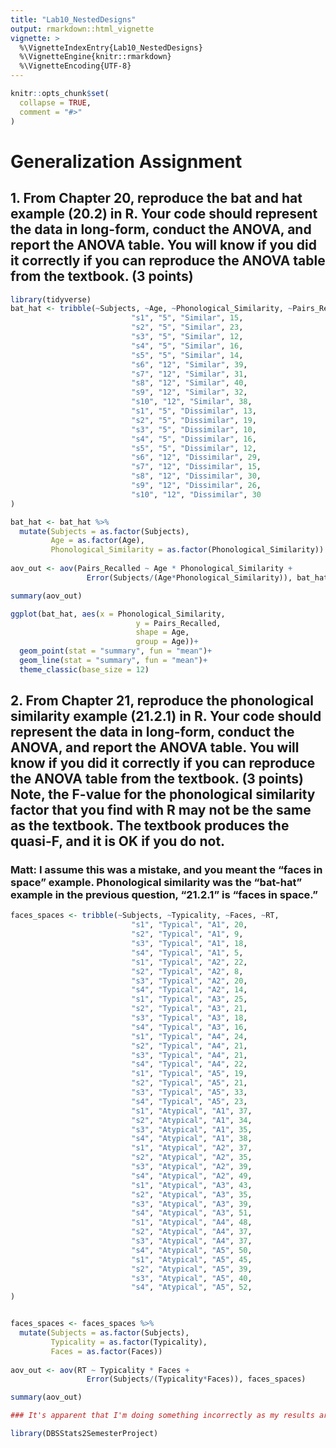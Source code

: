 ```yaml
---
title: "Lab10_NestedDesigns"
output: rmarkdown::html_vignette
vignette: >
  %\VignetteIndexEntry{Lab10_NestedDesigns}
  %\VignetteEngine{knitr::rmarkdown}
  %\VignetteEncoding{UTF-8}
---
```


```r
knitr::opts_chunk$set(
  collapse = TRUE,
  comment = "#>"
)
```

# Generalization Assignment

## 1. From Chapter 20, reproduce the bat and hat example (20.2) in R. Your code should represent the data in long-form, conduct the ANOVA, and report the ANOVA table. You will know if you did it correctly if you can reproduce the ANOVA table from the textbook. (3 points)

```r
library(tidyverse)
bat_hat <- tribble(~Subjects, ~Age, ~Phonological_Similarity, ~Pairs_Recalled,
                           "s1", "5", "Similar", 15,
                           "s2", "5", "Similar", 23,
                           "s3", "5", "Similar", 12,
                           "s4", "5", "Similar", 16,
                           "s5", "5", "Similar", 14,
                           "s6", "12", "Similar", 39,
                           "s7", "12", "Similar", 31,
                           "s8", "12", "Similar", 40,
                           "s9", "12", "Similar", 32,
                           "s10", "12", "Similar", 38,
                           "s1", "5", "Dissimilar", 13,
                           "s2", "5", "Dissimilar", 19,
                           "s3", "5", "Dissimilar", 10,
                           "s4", "5", "Dissimilar", 16,
                           "s5", "5", "Dissimilar", 12,
                           "s6", "12", "Dissimilar", 29,
                           "s7", "12", "Dissimilar", 15,
                           "s8", "12", "Dissimilar", 30,
                           "s9", "12", "Dissimilar", 26,
                           "s10", "12", "Dissimilar", 30
)

bat_hat <- bat_hat %>%
  mutate(Subjects = as.factor(Subjects),
         Age = as.factor(Age),
         Phonological_Similarity = as.factor(Phonological_Similarity))
                           
aov_out <- aov(Pairs_Recalled ~ Age * Phonological_Similarity +
                 Error(Subjects/(Age*Phonological_Similarity)), bat_hat)

summary(aov_out)
```

```r
ggplot(bat_hat, aes(x = Phonological_Similarity,
                            y = Pairs_Recalled,
                            shape = Age,
                            group = Age))+
  geom_point(stat = "summary", fun = "mean")+
  geom_line(stat = "summary", fun = "mean")+
  theme_classic(base_size = 12)
```

## 2. From Chapter 21, reproduce the phonological similarity example (21.2.1) in R. Your code should represent the data in long-form, conduct the ANOVA, and report the ANOVA table. You will know if you did it correctly if you can reproduce the ANOVA table from the textbook. (3 points) Note, the F-value for the phonological similarity factor that you find with R may not be the same as the textbook. The textbook produces the quasi-F, and it is OK if you do not.

### Matt: I assume this was a mistake, and you meant the "faces in space" example. Phonological similarity was the "bat-hat" example in the previous question, "21.2.1" is "faces in space."

```r

faces_spaces <- tribble(~Subjects, ~Typicality, ~Faces, ~RT,
                           "s1", "Typical", "A1", 20,
                           "s2", "Typical", "A1", 9,
                           "s3", "Typical", "A1", 18,
                           "s4", "Typical", "A1", 5,
                           "s1", "Typical", "A2", 22,
                           "s2", "Typical", "A2", 8,
                           "s3", "Typical", "A2", 20,
                           "s4", "Typical", "A2", 14,
                           "s1", "Typical", "A3", 25,
                           "s2", "Typical", "A3", 21,
                           "s3", "Typical", "A3", 18,
                           "s4", "Typical", "A3", 16,
                           "s1", "Typical", "A4", 24,
                           "s2", "Typical", "A4", 21,
                           "s3", "Typical", "A4", 21,
                           "s4", "Typical", "A4", 22,
                           "s1", "Typical", "A5", 19,
                           "s2", "Typical", "A5", 21,
                           "s3", "Typical", "A5", 33,
                           "s4", "Typical", "A5", 23,
                           "s1", "Atypical", "A1", 37,
                           "s2", "Atypical", "A1", 34,
                           "s3", "Atypical", "A1", 35,
                           "s4", "Atypical", "A1", 38,
                           "s1", "Atypical", "A2", 37,
                           "s2", "Atypical", "A2", 35,
                           "s3", "Atypical", "A2", 39,
                           "s4", "Atypical", "A2", 49,
                           "s1", "Atypical", "A3", 43,
                           "s2", "Atypical", "A3", 35,
                           "s3", "Atypical", "A3", 39,
                           "s4", "Atypical", "A3", 51,
                           "s1", "Atypical", "A4", 48,
                           "s2", "Atypical", "A4", 37,
                           "s3", "Atypical", "A4", 37,
                           "s4", "Atypical", "A5", 50,
                           "s1", "Atypical", "A5", 45,
                           "s2", "Atypical", "A5", 39,
                           "s3", "Atypical", "A5", 40,
                           "s4", "Atypical", "A5", 52,
)


faces_spaces <- faces_spaces %>%
  mutate(Subjects = as.factor(Subjects),
         Typicality = as.factor(Typicality),
         Faces = as.factor(Faces))
                           
aov_out <- aov(RT ~ Typicality * Faces +
                 Error(Subjects/(Typicality*Faces)), faces_spaces)

summary(aov_out)

### It's apparent that I'm doing something incorrectly as my results are not matching up with the textbook's. I'm also pretty confused trying to find the correct mean square values to compute the quasi-F out of. I can only hope that the effort counts for something and the analyses that did come out of this aren't totally meaningless. It seems likely that I'm failing to convey the message to R that these factors are nested in a certain way. However, I really, really am not sure how I'd do so... It's therefore somewhat unfortunate there's no solutions video or what not I could get guidance from, but that may reflect in the strategy I did ultimately attempt here. 

```


```r
library(DBSStats2SemesterProject)
```
